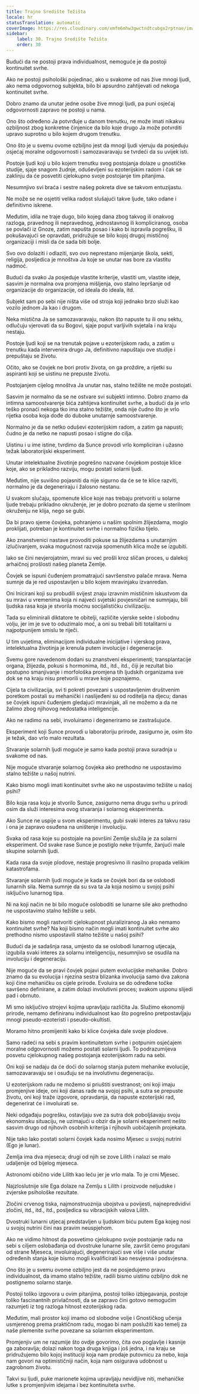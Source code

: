 ```yaml
---
title: Trajno Središte Težišta
locale: hr
statusTranslation: automatic
coverImage: https://res.cloudinary.com/xmfm6mhw3gwctndtcubgx2rptnae/image/upload/v1740468922/small_cover_tratado_de_psicologia_revolucionaria_a4c0dca4e0.webp
sidebar:
    label: 30. Trajno Središte Težišta
    order: 30
---
```

Budući da ne postoji prava individualnost, nemoguće je da postoji kontinuitet svrhe.

Ako ne postoji psihološki pojedinac, ako u svakome od nas žive mnogi ljudi, ako nema odgovornog subjekta, bilo bi apsurdno zahtijevati od nekoga kontinuitet svrhe.

Dobro znamo da unutar jedne osobe žive mnogi ljudi, pa puni osjećaj odgovornosti zapravo ne postoji u nama.

Ono što određeno Ja potvrđuje u danom trenutku, ne može imati nikakvu ozbiljnost zbog konkretne činjenice da bilo koje drugo Ja može potvrditi upravo suprotno u bilo kojem drugom trenutku.

Ono što je u svemu ovome ozbiljno jest da mnogi ljudi vjeruju da posjeduju osjećaj moralne odgovornosti i samozavaravaju se tvrdeći da su uvijek isti.

Postoje ljudi koji u bilo kojem trenutku svog postojanja dolaze u gnostičke studije, sjaje snagom žudnje, oduševljeni su ezoterijskim radom i čak se zaklinju da će posvetiti cjelokupno svoje postojanje tim pitanjima.

Nesumnjivo svi braća i sestre našeg pokreta dive se takvom entuzijastu.

Ne može se ne osjetiti velika radost slušajući takve ljude, tako odane i definitivno iskrene.

Međutim, idila ne traje dugo, bilo kojeg dana zbog takvog ili onakvog razloga, pravednog ili nepravednog, jednostavnog ili kompliciranog, osoba se povlači iz Gnoze, zatim napušta posao i kako bi ispravila pogrešku, ili pokušavajući se opravdati, pridružuje se bilo kojoj drugoj mističnoj organizaciji i misli da će sada biti bolje.

Svo ovo dolaziti i odlaziti, svo ovo neprestano mijenjanje škola, sekti, religija, posljedica je mnoštva Ja koje se unutar nas bore za vlastitu nadmoć.

Budući da svako Ja posjeduje vlastite kriterije, vlastiti um, vlastite ideje, sasvim je normalna ova promjena mišljenja, ovo stalno lepršanje od organizacije do organizacije, od ideala do ideala, itd.

Subjekt sam po sebi nije ništa više od stroja koji jednako brzo služi kao vozilo jednom Ja kao i drugom.

Neka mistična Ja se samozavaravaju, nakon što napuste tu ili onu sektu, odlučuju vjerovati da su Bogovi, sjaje poput varljivih svjetala i na kraju nestaju.

Postoje ljudi koji se na trenutak pojave u ezoterijskom radu, a zatim u trenutku kada intervenira drugo Ja, definitivno napuštaju ove studije i prepuštaju se životu.

Očito, ako se čovjek ne bori protiv života, on ga proždire, a rijetki su aspiranti koji se uistinu ne prepuste životu.

Postojanjem cijelog mnoštva Ja unutar nas, stalno težište ne može postojati.

Sasvim je normalno da se ne ostvare svi subjekti intimno. Dobro znamo da intimna samoostvarenje bića zahtijeva kontinuitet svrhe, a budući da je vrlo teško pronaći nekoga tko ima stalno težište, onda nije čudno što je vrlo rijetka osoba koja dođe do duboke unutarnje samoostvarenje.

Normalno je da se netko oduševi ezoterijskim radom, a zatim ga napusti; čudno je da netko ne napusti posao i stigne do cilja.

Uistinu i u ime istine, tvrdimo da Sunce provodi vrlo kompliciran i užasno težak laboratorijski eksperiment.

Unutar intelektualne životinje pogrešno nazvane čovjekom postoje klice koje, ako se prikladno razviju, mogu postati solarni ljudi.

Međutim, nije suvišno pojasniti da nije sigurno da će se te klice razviti, normalno je da degeneriraju i žalosno nestanu.

U svakom slučaju, spomenute klice koje nas trebaju pretvoriti u solarne ljude trebaju prikladno okruženje, jer je dobro poznato da sjeme u sterilnom okruženju ne klija, nego se gubi.

Da bi pravo sjeme čovjeka, pohranjeno u našim spolnim žlijezdama, moglo proklijati, potreban je kontinuitet svrhe i normalno fizičko tijelo.

Ako znanstvenici nastave provoditi pokuse sa žlijezdama s unutarnjim izlučivanjem, svaka mogućnost razvoja spomenutih klica može se izgubiti.

Iako se čini nevjerojatnim, mravi su već prošli kroz sličan proces, u dalekoj arhaičnoj prošlosti našeg planeta Zemlje.

Čovjek se ispuni čuđenjem promatrajući savršenstvo palače mrava. Nema sumnje da je red uspostavljen u bilo kojem mravinjaku izvanredan.

Oni Inicirani koji su probudili svijest znaju izravnim mističnim iskustvom da su mravi u vremenima koja ni najveći svjetski povjesničari ne sumnjaju, bili ljudska rasa koja je stvorila moćnu socijalističku civilizaciju.

Tada su eliminirali diktatore te obitelji, različite vjerske sekte i slobodnu volju, jer im je sve to oduzimalo moć, a oni su trebali biti totalitarni u najpotpunijem smislu te riječi.

U tim uvjetima, eliminacijom individualne inicijative i vjerskog prava, intelektualna životinja je krenula putem involucije i degeneracije.

Svemu gore navedenom dodani su znanstveni eksperimenti; transplantacije organa, žlijezda, pokusi s hormonima, itd., itd., itd., čiji je rezultat bio postupno smanjivanje i morfološka promjena tih ljudskih organizama sve dok se na kraju nisu pretvorili u mrave koje poznajemo.

Cijela ta civilizacija, svi ti pokreti povezani s uspostavljenim društvenim poretkom postali su mehanički i naslijeđeni su od roditelja na djecu; danas se čovjek ispuni čuđenjem gledajući mravinjak, ali ne možemo a da ne žalimo zbog njihovog nedostatka inteligencije.

Ako ne radimo na sebi, involuiramo i degeneriramo se zastrašujuće.

Eksperiment koji Sunce provodi u laboratoriju prirode, zasigurno je, osim što je težak, dao vrlo malo rezultata.

Stvaranje solarnih ljudi moguće je samo kada postoji prava suradnja u svakome od nas.

Nije moguće stvaranje solarnog čovjeka ako prethodno ne uspostavimo stalno težište u našoj nutrini.

Kako bismo mogli imati kontinuitet svrhe ako ne uspostavimo težište u našoj psihi?

Bilo koja rasa koju je stvorilo Sunce, zasigurno nema drugu svrhu u prirodi osim da služi interesima ovog stvaranja i solarnog eksperimenta.

Ako Sunce ne uspije u svom eksperimentu, gubi svaki interes za takvu rasu i ona je zapravo osuđena na uništenje i involuciju.

Svaka od rasa koje su postojale na površini Zemlje služila je za solarni eksperiment. Od svake rase Sunce je postiglo neke trijumfe, žanjući male skupine solarnih ljudi.

Kada rasa da svoje plodove, nestaje progresivno ili nasilno propada velikim katastrofama.

Stvaranje solarnih ljudi moguće je kada se čovjek bori da se oslobodi lunarnih sila. Nema sumnje da su sva ta Ja koja nosimo u svojoj psihi isključivo lunarnog tipa.

Ni na koji način ne bi bilo moguće osloboditi se lunarne sile ako prethodno ne uspostavimo stalno težište u sebi.

Kako bismo mogli rastvoriti cjelokupnost pluraliziranog Ja ako nemamo kontinuitet svrhe? Na koji bismo način mogli imati kontinuitet svrhe ako prethodno nismo uspostavili stalno težište u našoj psihi?

Budući da je sadašnja rasa, umjesto da se oslobodi lunarnog utjecaja, izgubila svaki interes za solarnu inteligenciju, nesumnjivo se osudila na involuciju i degeneraciju.

Nije moguće da se pravi čovjek pojavi putem evolucijske mehanike. Dobro znamo da su evolucija i njezina sestra blizanka involucija samo dva zakona koji čine mehaničku os cijele prirode. Evoluira se do određene točke savršeno definirane, a zatim dolazi involutivni proces; svakom usponu slijedi pad i obrnuto.

Mi smo isključivo strojevi kojima upravljaju različita Ja. Služimo ekonomiji prirode, nemamo definiranu individualnost kao što pogrešno pretpostavljaju mnogi pseudo-ezoteristi i pseudo-okultisti.

Moramo hitno promijeniti kako bi klice čovjeka dale svoje plodove.

Samo radeći na sebi s pravim kontinuitetom svrhe i potpunim osjećajem moralne odgovornosti možemo postati solarni ljudi. To podrazumijeva posvetu cjelokupnog našeg postojanja ezoterijskom radu na sebi.

Oni koji se nadaju da će doći do solarnog stanja putem mehanike evolucije, samozavaravaju se i osuđuju se na involutivnu degeneraciju.

U ezoterijskom radu ne možemo si priuštiti svestranost; oni koji imaju promjenjive ideje, oni koji danas rade na svojoj psihi, a sutra se prepuste životu, oni koji traže izgovore, opravdanja, da napuste ezoterijski rad, degenerirat će i involuirati se.

Neki odgađaju pogrešku, ostavljaju sve za sutra dok poboljšavaju svoju ekonomsku situaciju, ne uzimajući u obzir da je solarni eksperiment nešto sasvim drugo od njihovih osobnih kriterija i njihovih uobičajenih projekata.

Nije tako lako postati solarni čovjek kada nosimo Mjesec u svojoj nutrini (Ego je lunar).

Zemlja ima dva mjeseca; drugi od njih se zove Lilith i nalazi se malo udaljenije od bijelog mjeseca.

Astronomi obično vide Lilith kao leću jer je vrlo mala. To je crni Mjesec.

Najzloslutnije sile Ega dolaze na Zemlju s Lilith i proizvode neljudske i zvjerske psihološke rezultate.

Zločini crvenog tiska, najmonstruoznija ubojstva u povijesti, najnepredvidivi zločini, itd., itd., itd., posljedica su vibracijskih valova Lilith.

Dvostruki lunarni utjecaj predstavljen u ljudskom biću putem Ega kojeg nosi u svojoj nutrini čini nas pravim neuspjehom.

Ako ne vidimo hitnost da posvetimo cjelokupno svoje postojanje radu na sebi s ciljem oslobađanja od dvostruke lunarne sile, završit ćemo progutani od strane Mjeseca, involuirajući, degenerirajući sve više i više unutar određenih stanja koje bismo mogli kvalificirati kao nesvjesna i podsvjesna.

Ono što je u svemu ovome ozbiljno jest da ne posjedujemo pravu individualnost, da imamo stalno težište, radili bismo uistinu ozbiljno dok ne postignemo solarno stanje.

Postoji toliko izgovora u ovim pitanjima, postoji toliko izbjegavanja, postoje toliko fascinantnih privlačnosti, da se zapravo čini gotovo nemogućim razumjeti iz tog razloga hitnost ezoterijskog rada.

Međutim, mali prostor koji imamo od slobodne volje i Gnostičkog učenja usmjerenog prema praktičnom radu, mogao bi nam poslužiti kao temelj za naše plemenite svrhe povezane sa solarnim eksperimentom.

Promjenjiv um ne razumije što ovdje govorimo, čita ovo poglavlje i kasnije ga zaboravlja; dolazi nakon toga druga knjiga i još jedna, i na kraju se pridružujemo bilo kojoj instituciji koja nam prodaje putovnicu za nebo, koja nam govori na optimističniji način, koja nam osigurava udobnost u zagrobnom životu.

Takvi su ljudi, puke marionete kojima upravljaju nevidljive niti, mehaničke lutke s promjenjivim idejama i bez kontinuiteta svrhe.

